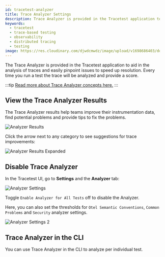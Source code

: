 ```yaml
---
id: tracetest-analyzer
title: Trace Analyzer Settings
description: Trace Analyzer is provided in the Tracetest application to aid in the analysis of traces and easily pinpoint issues to speed up resolution.
keywords:
  - tracetest
  - trace-based testing
  - observability
  - distributed tracing
  - testing
image: https://res.cloudinary.com/djwdcmwdz/image/upload/v1698686403/docs/Blog_Thumbnail_14_rsvkmo.jpg
---
```


The Trace Analyzer is provided in the Tracetest application to aid in the analysis of traces and easily pinpoint issues to speed up resolution. Every time you run a test the trace will be analyzed and provide a score.

:::tip
[Read more about Trace Analyzer concepts here.](/analyzer/concepts)
:::

## View the Trace Analyzer Results

The Trace Analyzer results help teams improve their instrumentation data, find potential problems and provide tips to fix the problems.

![Analyzer Results](../img/analyzer-results.png)

Click the arrow next to any category to see suggestions for trace improvements:

![Analyzer Results Expanded](../img/analyzer-expanded.png)

## Disable Trace Analyzer

In the Tracetest UI, go to **Settings** and the **Analyzer** tab:

![Analyzer Settings](../img/analyzer-settings.png)

Toggle `Enable Analyzer for All Tests` off to disable the Analyzer.

Here, you can also set the thresholds for `Otel Semantic Conventions`, `Common Problems` and `Security` analyzer settings.

![Analyzer Settings 2](../img/analyzer-settings-2.png)

## Trace Analyzer in the CLI

You can use Trace Analyzer in the CLI to analyze per individual test.
